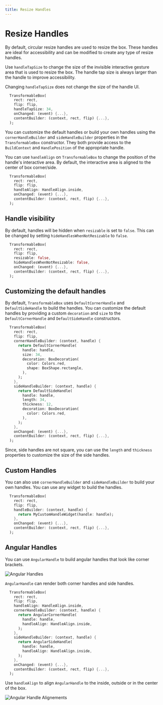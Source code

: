 ```yaml
---
title: Resize Handles
---
```


# Resize Handles

By default, circular resize handles are used to resize the box. These handles are ideal for accessibility and can be
modified to create any type of resize handles.

Use `handleTapSize` to change the size of the invisible interactive gesture area that is used to resize the box.
The handle tap size is always larger than the handle to improve accessibility.

<Warning>Changing `handleTapSize` does not change the size of the handle UI.</Warning>

```dart title="Custom sized default handles"
  TransformableBox(
    rect: rect,
    flip: flip,
    handleTapSize: 34,
    onChanged: (event) {...},
    contentBuilder: (context, rect, flip) {...},
  );
```

You can customize the default handles or build your own handles using the `cornerHandleBuilder` and `sideHandleBuilder`
properties in the `TransformableBox` constructor. They both provide access to the `BuildContext` and `HandlePosition`
of the appropriate handle.

You can use `handleAlign` on `TransformableBox` to change the position of the handle's interactive area. By default,
the interactive area is aligned to the center of box corner/side.

```dart title="Putting handle completely inside the box area"
  TransformableBox(
    rect: rect,
    flip: flip,
    handleAlign: HandleAlign.inside,
    onChanged: (event) {...},
    contentBuilder: (context, rect, flip) {...},
  );
```

## Handle visibility

By default, handles will be hidden when `resizable` is set to `false`. This can be changed by setting
`hideHandlesWhenNotResizable` to `false`.

```dart title="Showing handles when box is not resizable"
  TransformableBox(
    rect: rect,
    flip: flip,
    resizable: false,
    hideHandlesWhenNotResizable: false,
    onChanged: (event) {...},
    contentBuilder: (context, rect, flip) {...},
  );
```

## Customizing the default handles

By default, `TransformableBox` uses `DefaultCornerHandle` and `DefaultSideHandle` to build the handles. You can
customize the default handles by providing a custom `decoration` and `size` to the `DefaultCornerHandle` and
`DefaultSideHandle` constructors.

```dart title="Custom sized default handles with rectangular shape"
  TransformableBox(
    rect: rect,
    flip: flip,
    cornerHandleBuilder: (context, handle) {
      return DefaultCornerHandle(
        handle: handle,
        size: 34,
        decoration: BoxDecoration(
          color: Colors.red,
          shape: BoxShape.rectangle,
        ),
      );
    },
    sideHandleBuilder: (context, handle) {
      return DefaultSideHandle(
        handle: handle,
        length: 34,
        thickness: 12,
        decoration: BoxDecoration(
          color: Colors.red,
        ),
      );
    },
    onChanged: (event) {...},
    contentBuilder: (context, rect, flip) {...},
  );
```

Since, side handles are not square, you can use the `length` and `thickness` properties to customize the size of the
side handles.

## Custom Handles

You can also use `cornerHandleBuilder` and `sideHandleBuilder` to build your own handles. You can use any widget
to build the handles.

```dart title="Using your own custom handles"
  TransformableBox(
    rect: rect,
    flip: flip,
    handleBuilder: (context, handle) {
      return MyCustomHandleWidget(handle: handle);
    },
    onChanged: (event) {...},
    contentBuilder: (context, rect, flip) {...},
  );
```
## Angular Handles

You can use `AngularHandle` to build angular handles that look like corner brackets.

<Image alt="Angular Handles" src="assets/angular_handles.png"/>

<Info>`AngularHandle` can render both corner handles and side handles.</Info>

```dart title="Using angular handles"
  TransformableBox(
    rect: rect,
    flip: flip,
    handleAlign: HandleAlign.inside,
    cornerHandleBuilder: (context, handle) {
      return AngularCornerHandle(
        handle: handle,
        handleAlign: HandleAlign.inside,
      );
    },
    sideHandleBuilder: (context, handle) {
      return AngularSideHandle(
        handle: handle,
        handleAlign: HandleAlign.inside,
      );
    },
    onChanged: (event) {...},
    contentBuilder: (context, rect, flip) {...},
  );
```

Use `handleAlign` to align `AngularHandle` to the inside, outside or in the center of the box.

<Image alt="Angular Handle Alignements" src="assets/angular_handle_alignments.png"/>

